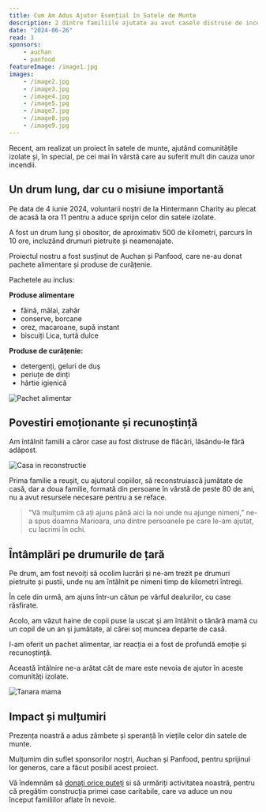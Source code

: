 ```yaml
---
title: Cum Am Adus Ajutor Esențial în Satele de Munte
description: 2 dintre familiile ajutate au avut casele distruse de incendii.
date: "2024-06-26"
read: 3
sponsors: 
    - auchan
    - panfood
featureImage: /image1.jpg
images:
    - /image2.jpg
    - /image3.jpg
    - /image4.jpg
    - /image5.jpg
    - /image7.jpg
    - /image8.jpg
    - /image9.jpg
---
```


Recent, am realizat un proiect în satele de munte, ajutând comunitățile izolate și, în special, pe cei mai în vârstă care au suferit mult din cauza unor incendii.

## Un drum lung, dar cu o misiune importantă

Pe data de 4 iunie 2024, voluntarii noștri de la Hintermann Charity au plecat de acasă la ora 11 pentru a aduce sprijin celor din satele izolate. 

A fost un drum lung și obositor, de aproximativ 500 de kilometri, parcurs în 10 ore, incluzând drumuri pietruite și neamenajate.

Proiectul nostru a fost susținut de Auchan și Panfood, care ne-au donat pachete alimentare și produse de curățenie.

Pachetele au inclus:

**Produse alimentare**
- făină, mălai, zahăr
- conserve, borcane
- orez, macaroane, supă instant
- biscuiți Lica, turtă dulce

**Produse de curățenie:**
- detergenți, geluri de duș
- periuțe de dinți
- hârtie igienică

![Pachet alimentar](/projects/cum-am-adus-ajutor-esential-in-satele-de-munte/image10.jpg)

## Povestiri emoționante și recunoștință

Am întâlnit familii a căror case au fost distruse de flăcări, lăsându-le fără adăpost. 

![Casa in reconstructie](/projects/cum-am-adus-ajutor-esential-in-satele-de-munte/image6.jpg)

Prima familie a reușit, cu ajutorul copiilor, să reconstruiască jumătate de casă, dar a doua familie, formată din persoane în vârstă de peste 80 de ani, nu a avut resursele necesare pentru a se reface.

> "Vă mulțumim că ați ajuns până aici la noi unde nu ajunge nimeni," ne-a spus doamna Marioara, una dintre persoanele pe care le-am ajutat, cu lacrimi în ochi.
> 

## Întâmplări pe drumurile de țară

Pe drum, am fost nevoiți să ocolim lucrări și ne-am trezit pe drumuri pietruite și pustii, unde nu am întâlnit pe nimeni timp de kilometri întregi. 

În cele din urmă, am ajuns într-un cătun pe vârful dealurilor, cu case răsfirate. 

Acolo, am văzut haine de copii puse la uscat și am întâlnit o tânără mamă cu un copil de un an și jumătate, al cărei soț muncea departe de casă.

I-am oferit un pachet alimentar, iar reacția ei a fost de profundă emoție și recunoștință. 

Această întâlnire ne-a arătat cât de mare este nevoia de ajutor în aceste comunități izolate.

![Tanara mama](/projects/cum-am-adus-ajutor-esential-in-satele-de-munte/image1.jpg)

## Impact și mulțumiri

Prezența noastră a adus zâmbete și speranță în viețile celor din satele de munte. 

Mulțumim din suflet sponsorilor noștri, Auchan și Panfood, pentru sprijinul lor generos, care a făcut posibil acest proiect.

Vă îndemnăm să [donați orice puteți](/donate) si să urmăriți activitatea noastră, pentru că pregătim construcția primei case caritabile, care va aduce un nou început familiilor aflate în nevoie.
